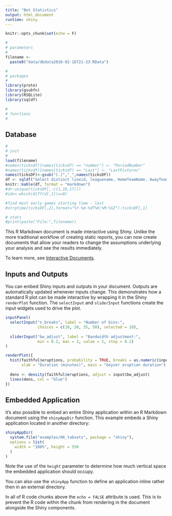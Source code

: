 ```yaml
---
title: "Bet Statistics"
output: html_document
runtime: shiny
---
```


```r
knitr::opts_chunk$set(echo = F)
```
```r
#
# parameters
#
filename <-
  paste0("data/dbdata2016-02-16T21-33.RData")

#
# packages
#
library(proto)
library(gsubfn)
library(RSQLite)
library(sqldf)

#
# functions
#
```
## Database
```r
#
# init
#
load(filename)
#names(ticksdf)[names(ticksdf) == "number"] <- "PeriodNumber"
#names(ticksdf)[names(ticksdf) == "Last"] <- "LastFixtures"
names(ticksDF)<-gsub("[.]","_",names(ticksDF))
df <- sqldf("Select distinct lineid, leaguename, HomeTeamName, AwayTeamName, moneyline_home, moneyline_away, moneyline_draw from ticksDF group by lineid")
knitr::kable(df, format = "markdown")
#d<-unique(ticksDF[,-c(1,16,17)])
#idx<-which(diff(d[,1])==0)

#find most early games starting time - last
#strptime(ticksDF[,2],format="%Y-%m-%dT%H:%M:%SZ")-ticksDF[,1]

# stats
#print(paste("File:",filename))

```

This R Markdown document is made interactive using Shiny. Unlike the more traditional workflow of creating static reports, you can now create documents that allow your readers to change the assumptions underlying your analysis and see the results immediately. 

To learn more, see [Interactive Documents](http://rmarkdown.rstudio.com/authoring_shiny.html).

## Inputs and Outputs

You can embed Shiny inputs and outputs in your document. Outputs are automatically updated whenever inputs change.  This demonstrates how a standard R plot can be made interactive by wrapping it in the Shiny `renderPlot` function. The `selectInput` and `sliderInput` functions create the input widgets used to drive the plot.

```r
inputPanel(
  selectInput("n_breaks", label = "Number of bins:",
              choices = c(10, 20, 35, 50), selected = 20),
  
  sliderInput("bw_adjust", label = "Bandwidth adjustment:",
              min = 0.2, max = 2, value = 1, step = 0.2)
)

renderPlot({
  hist(faithful$eruptions, probability = TRUE, breaks = as.numeric(input$n_breaks),
       xlab = "Duration (minutes)", main = "Geyser eruption duration")
  
  dens <- density(faithful$eruptions, adjust = input$bw_adjust)
  lines(dens, col = "blue")
})
```

## Embedded Application

It's also possible to embed an entire Shiny application within an R Markdown document using the `shinyAppDir` function. This example embeds a Shiny application located in another directory:

```r
shinyAppDir(
  system.file("examples/06_tabsets", package = "shiny"),
  options = list(
    width = "100%", height = 550
  )
)
```

Note the use of the `height` parameter to determine how much vertical space the embedded application should occupy.

You can also use the `shinyApp` function to define an application inline rather then in an external directory.

In all of R code chunks above the `echo = FALSE` attribute is used. This is to prevent the R code within the chunk from rendering in the document alongside the Shiny components.
